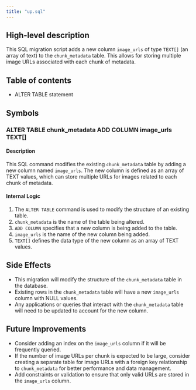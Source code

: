```yaml
---
title: "up.sql"
---
```


## High-level description
This SQL migration script adds a new column `image_urls` of type `TEXT[]` (an array of text) to the `chunk_metadata` table. This allows for storing multiple image URLs associated with each chunk of metadata.

## Table of contents
- ALTER TABLE statement

## Symbols

### ALTER TABLE chunk_metadata ADD COLUMN image_urls TEXT[]
#### Description
This SQL command modifies the existing `chunk_metadata` table by adding a new column named `image_urls`. The new column is defined as an array of TEXT values, which can store multiple URLs for images related to each chunk of metadata.

#### Internal Logic
1. The `ALTER TABLE` command is used to modify the structure of an existing table.
2. `chunk_metadata` is the name of the table being altered.
3. `ADD COLUMN` specifies that a new column is being added to the table.
4. `image_urls` is the name of the new column being added.
5. `TEXT[]` defines the data type of the new column as an array of TEXT values.

## Side Effects
- This migration will modify the structure of the `chunk_metadata` table in the database.
- Existing rows in the `chunk_metadata` table will have a new `image_urls` column with NULL values.
- Any applications or queries that interact with the `chunk_metadata` table will need to be updated to account for the new column.

## Future Improvements
- Consider adding an index on the `image_urls` column if it will be frequently queried.
- If the number of image URLs per chunk is expected to be large, consider creating a separate table for image URLs with a foreign key relationship to `chunk_metadata` for better performance and data management.
- Add constraints or validation to ensure that only valid URLs are stored in the `image_urls` column.